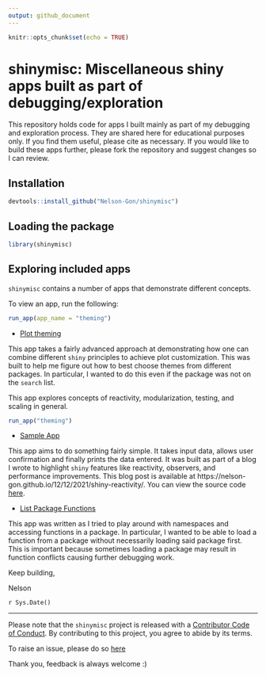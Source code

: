 ```yaml
---
output: github_document
---
```


```r
knitr::opts_chunk$set(echo = TRUE)
```

# shinymisc: Miscellaneous shiny apps built as part of debugging/exploration 

This repository holds code for apps I built mainly as part of my debugging and exploration process. They are shared here for educational purposes only. If you find them useful, please cite as necessary. If you would like to build these apps further, please fork the repository and suggest changes so I can review.

## Installation 



```r

devtools::install_github("Nelson-Gon/shinymisc")

```

## Loading the package 


```r
library(shinymisc)
```

## Exploring included apps 

`shinymisc` contains a number of apps that demonstrate different concepts.

To view an app, run the following:


```r
run_app(app_name = "theming")
```



* [Plot theming](https://github.com/Nelson-Gon/shinymisc/blob/main/R/theming.R)

This app takes a fairly advanced approach at demonstrating how one can combine different `shiny` principles to achieve plot customization. This was built to help me figure out how to best choose themes from different packages. In particular, I wanted to do this even if the package was not on the `search` list. 

This app explores concepts of reactivity, modularization, testing, and scaling 
in general. 

```r

run_app("theming")

```



* [Sample App](https://nelson-gon.shinyapps.io/sampleapp)

This app aims to do something fairly simple. It takes input data, allows user confirmation and finally prints the data entered. It was built as part of a blog I wrote to highlight `shiny` features like reactivity, observers, and performance improvements. This blog post is available at https://nelson-gon.github.io/12/12/2021/shiny-reactivity/. You can view the source code [here](https://github.com/Nelson-Gon/shinymisc/blob/main/R/sample_app.R).  

* [List Package Functions](https://github.com/Nelson-Gon/shinymisc/blob/main/R/list_functions.R)

This app was written as I tried to play around with namespaces and accessing functions in a package. In particular, I wanted to be able to load a function from a package without necessarily loading said package first. This is important because sometimes loading a package may result in function conflicts causing further debugging work.




Keep building,

Nelson 

`r Sys.Date()`


---

Please note that the `shinymisc` project is released with a [Contributor Code of Conduct](https://github.com/Nelson-Gon/shinymisc/blob/main/.github/CODE_OF_CONDUCT.md).
By contributing to this project, you agree to abide by its terms.



To raise an issue, please do so
[here](https://github.com/Nelson-Gon/shinymisc/issues)

Thank you, feedback is always welcome :)

